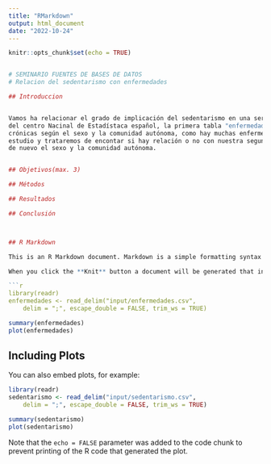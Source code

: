 ```yaml
---
title: "RMarkdown"
output: html_document
date: "2022-10-24"
---
```


```r
knitr::opts_chunk$set(echo = TRUE)


# SEMINARIO FUENTES DE BASES DE DATOS
# Relacion del sedentarismo con enfermedades

## Introduccion


Vamos ha relacionar el grado de implicación del sedentarismo en una serie de enfermedades crónicas, para ello hemos escojido dos informes 
del centro Nacinal de Estadístaca español, la primera tabla "enfermedades_cronicas" contendrá una una lista con la tasa de enfermededes 
crónicas según el sexo y la comunidad autónoma, como hay muchas enfermedades seleccionaremos unas pocas que sean de interés para nuestro
estudio y trataremos de encontar si hay relación o no con nuestra segunda tabla "sedentarismo" que nos aportará el índice de este según
de nuevo el sexo y la comunidad autónoma.


## Objetivos(max. 3)

## Métodos

## Resultados 

## Conclusión



## R Markdown

This is an R Markdown document. Markdown is a simple formatting syntax for authoring HTML, PDF, and MS Word documents. For more details on using R Markdown see <http://rmarkdown.rstudio.com>.

When you click the **Knit** button a document will be generated that includes both content as well as the output of any embedded R code chunks within the document. You can embed an R code chunk like this:

```r
library(readr)
enfermedades <- read_delim("input/enfermedades.csv", 
    delim = ";", escape_double = FALSE, trim_ws = TRUE)
```


```r
summary(enfermedades)
plot(enfermedades)
```

## Including Plots

You can also embed plots, for example:

```r
library(readr)
sedentarismo <- read_delim("input/sedentarismo.csv", 
    delim = ";", escape_double = FALSE, trim_ws = TRUE)
```



```r
summary(sedentarismo)
plot(sedentarismo)
```

Note that the `echo = FALSE` parameter was added to the code chunk to prevent printing of the R code that generated the plot.
